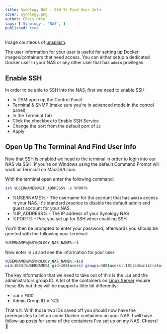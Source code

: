 ```yaml
---
title: Synology NAS - SSH To Find User Info
cover: synology.png
author: Chris Otto
tags: ['Synology', 'NAS', ]
published: true
---
```


Image courteous of [unsplash](https://unsplash.com/).

The user information for your user is useful for setting up Docker images/containers that need access. You can either setup a dedicated Docker user in your NAS or any other user that has `admin` privileges.

## Enable SSH

In order to be able to SSH into the NAS, first we need to enable SSH:

* In DSM open up the Control Panel
* Terminal & SNMP (make sure you're in advanced mode in the control panel)
* In the Terminal Tab
* Click the checkbox to Enable SSH Service
* Change the port from the default port of `22`
* Apply

## Open Up The Terminal And Find User Info

Now that SSH is enabled we head to the terminal in order to login into our NAS via SSH. If you're on Windows using the default Command Prompt will work or Terminal on MacOS/Linux.

With the terminal open enter the following command:

```bash
ssh %USERNAME%@%IP_ADDRESS% -p %PORT%
```

* %USERNAME% - The username for the account that has `admin` access in your NAS. It's standard practice to disable the default admin and guest account for your NAS.
* %IP_ADDRESS% - The IP address of your Synology NAS
* %PORT% - Port you set up for SSH when enabling SSH

You'll then be prompted to enter your password, afterwords you should be greeted with the following your terminal:

```bash
%USERNAME%@%SYNOLOGY_NAS_NAME%:~$
```

Now enter in `id` and see the information for your user:

```bash
%USERNAME%@%SYNOLOGY_NAS_NAME%:~$id
uid=1033(%USERNAME%) gid=100(users) groups=100(users),101(administrators)...
```

The key information that we need to take out of this is the `uid` and the administrators group ID. A lot of the containers on [Linux Server](https://fleet.linuxserver.io/) require these IDs but they will be mapped a little bit differently:

* `uid` = `PUID`
* Admin Group ID = `PGID`

That's it. With those two IDs saved off you should now have the prerequisites to set up some Docker containers on your NAS. I will have follow-up posts for some of the containers I've set up on my NAS. Cheers! 🍻